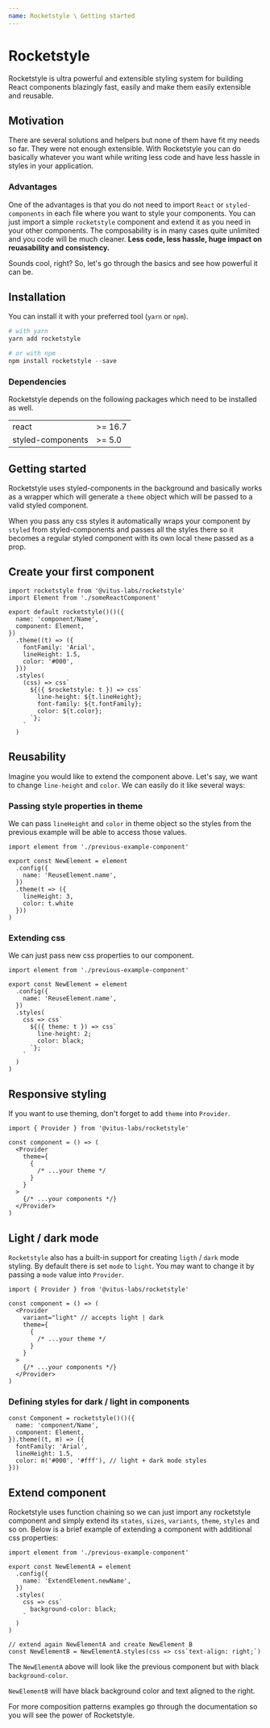 ```yaml
---
name: Rocketstyle \ Getting started
---
```


# Rocketstyle

Rocketstyle is ultra powerful and extensible styling system for building
React components blazingly fast, easily and make them easily extensible
and reusable.

## Motivation

There are several solutions and helpers but none of them have fit my
needs so far. They were not enough extensible. With Rocketstyle
you can do basically whatever you want while writing less code
and have less hassle in styles in your application.

### Advantages

One of the advantages is that you do not need to import `React` or
`styled-components` in each file where you want to style your
components. You can just import a simple `rocketstyle` component
and extend it as you need in your other components. The composability
is in many cases quite unlimited and you code will be much cleaner.
**Less code, less hassle, huge impact on reuasability and consistency.**

Sounds cool, right? So, let's go through the basics and see how powerful
it can be.

## Installation

You can install it with your preferred tool (`yarn` or `npm`).

```powershell
# with yarn
yarn add rocketstyle

# or with npm
npm install rocketstyle --save
```

### Dependencies

Rocketstyle depends on the following packages which need to be installed as well.

|                   |         |
| ----------------- | ------- |
| react             | >= 16.7 |
| styled-components | >= 5.0  |

## Getting started

Rocketstyle uses styled-components in the background and basically works
as a wrapper which will generate a `theme` object which will be passed
to a valid styled component.

When you pass any css styles it automatically wraps your component by `styled`
from styled-components and passes all the styles there so it becomes
a regular styled component with its own local `theme` passed as a prop.

## Create your first component

```tsx editor=false live=false
import rocketstyle from '@vitus-labs/rocketstyle'
import Element from './someReactComponent'

export default rocketstyle()()({
  name: 'component/Name',
  component: Element,
})
  .theme((t) => ({
    fontFamily: 'Arial',
    lineHeight: 1.5,
    color: '#000',
  }))
  .styles(
    (css) => css`
      ${({ $rocketstyle: t }) => css`
        line-height: ${t.lineHeight};
        font-family: ${t.fontFamily};
        color: ${t.color};
      `};
    `
  )
```

## Reusability

Imagine you would like to extend the component above. Let's say,
we want to change `line-height` and `color`. We can easily do it
like several ways:

### Passing style properties in theme

We can pass `lineHeight` and `color` in theme object so the styles from
the previous example will be able to access those values.

```tsx editor=false live=false
import element from './previous-example-component'

export const NewElement = element
  .config({
    name: 'ReuseElement.name',
  })
  .theme(t => ({
    lineHeight: 3,
    color: t.white
  }))
)
```

### Extending css

We can just pass new css properties to our component.

```tsx editor=false live=false
import element from './previous-example-component'

export const NewElement = element
  .config({
    name: 'ReuseElement.name',
  })
  .styles(
    css => css`
      ${({ theme: t }) => css`
        line-height: 2;
        color: black;
      `};
    `
  )
)
```

## Responsive styling

If you want to use theming, don't forget to add `theme` into `Provider`.

```tsx editor=false live=false
import { Provider } from '@vitus-labs/rocketstyle'

const component = () => (
  <Provider
    theme={
      {
        /* ...your theme */
      }
    }
  >
    {/* ...your components */}
  </Provider>
)
```

## Light / dark mode

`Rocketstyle` also has a built-in support for creating `ligth` / `dark` mode
styling. By default there is set `mode` to `light`. You may want to change it
by passing a `mode` value into `Provider`.

```tsx editor=false live=false
import { Provider } from '@vitus-labs/rocketstyle'

const component = () => (
  <Provider
    variant="light" // accepts light | dark
    theme={
      {
        /* ...your theme */
      }
    }
  >
    {/* ...your components */}
  </Provider>
)
```

### Defining styles for dark / light in components

```tsx editor=false live=false
const Component = rocketstyle()()({
  name: 'component/Name',
  component: Element,
}).theme((t, m) => ({
  fontFamily: 'Arial',
  lineHeight: 1.5,
  color: m('#000', '#fff'), // light + dark mode styles
}))
```

## Extend component

Rocketstyle uses function chaining so we can just import any rocketstyle
component and simply extend its `states`, `sizes`, `variants`, `theme`,
`styles` and so on. Below is a brief example of extending a component with
additional css properties:

```tsx editor=false live=false
import element from './previous-example-component'

export const NewElementA = element
  .config({
    name: 'ExtendElement.newName',
  })
  .styles(
    css => css`
      background-color: black;
    `
  )
)

// extend again NewElementA and create NewElement B
const NewElementB = NewElementA.styles(css => css`text-align: right;`)
```

The `NewElementA` above will look like the previous component but with
black `background-color`.

`NewElementB` will have black background color and text aligned to
the right.

For more composition patterns examples go through
the documentation so you will see the power of Rocketstyle.
